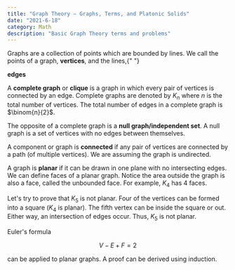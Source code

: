 ```yaml
---
title: "Graph Theory — Graphs, Terms, and Platonic Solids"
date: "2021-6-18"
category: Math
description: "Basic Graph Theory terms and problems"
---
```


Graphs are a collection of points which are bounded by lines. We call the
points of a graph, <strong>vertices</strong>, and the lines,{" "}

<strong>edges</strong>

A **complete graph** or **clique** is a graph in which every pair of vertices is connected by an edge. Complete graphs are denoted by $K_n$ where $n$ is the total number of vertices. The total number of edges in a complete graph is $\binom{n}{2}$.

The opposite of a complete graph is a **null graph/independent set**. A null graph is a set of vertices with no edges between themselves.

A component or graph is **connected** if any pair of vertices are connected by a path (of multiple vertices). We are assuming the graph is undirected.

A graph is **planar** if it can be drawn in one plane with no intersecting edges. We can define faces of a planar graph. Notice the area outside the graph is also a face, called the unbounded face. For example, $K_4$ has $4$ faces.

Let's try to prove that $K_5$ is not planar. Four of the vertices can be formed into a square ($K_4$ is planar). The fifth vertex can be inside the square or out. Either way, an intersection of edges occur. Thus, $K_5$ is not planar.

Euler's formula

$$
V-E+F=2
$$

can be applied to planar graphs. A proof can be derived using induction.
